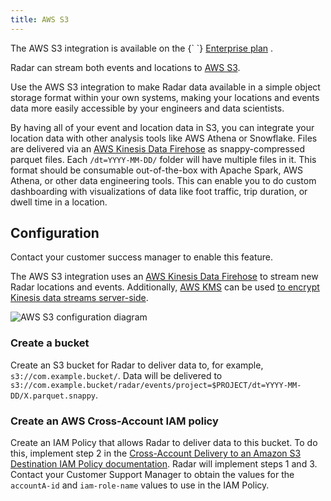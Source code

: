 ```yaml
---
title: AWS S3
---
```


<Alert alertType="info">
  The AWS S3 integration is available on the {` `}
  <a href="https://radar.com/pricing" target="_blank">Enterprise plan</a>
  .
</Alert>

Radar can stream both events and locations to [AWS S3](https://aws.amazon.com/s3/).

Use the AWS S3 integration to make Radar data available in a simple object storage format within your own systems, making your locations and events data more easily accessible by your engineers and data scientists.

By having all of your event and location data in S3, you can integrate your location data with other analysis tools like AWS Athena or Snowflake. Files are delivered via an [AWS Kinesis Data Firehose](https://aws.amazon.com/kinesis/data-firehose/) as snappy-compressed parquet files.  Each `/dt=YYYY-MM-DD/` folder will have multiple files in it. This format should be consumable out-of-the-box with Apache Spark, AWS Athena, or other data engineering tools. This can enable you to do custom dashboarding with visualizations of data like foot traffic, trip duration, or dwell time in a location.

## Configuration

Contact your customer success manager to enable this feature.

The AWS S3 integration uses an [AWS Kinesis Data Firehose](https://aws.amazon.com/kinesis/data-firehose/) to stream new Radar locations and events. Additionally, [AWS KMS](https://aws.amazon.com/kms/) can be used [to encrypt Kinesis data streams server-side](https://docs.aws.amazon.com/streams/latest/dev/server-side-encryption.html).

![AWS S3 configuration diagram](/img/integrations/aws_s3_diagram.png)

### Create a bucket
Create an S3 bucket for Radar to deliver data to, for example, `s3://com.example.bucket/`. Data will be delivered to `s3://com.example.bucket/radar/events/project=$PROJECT/dt=YYYY-MM-DD/X.parquet.snappy`.

### Create an AWS Cross-Account IAM policy
Create an IAM Policy that allows Radar to deliver data to this bucket. To do this, implement step 2 in the [Cross-Account Delivery to an Amazon S3 Destination IAM Policy documentation](https://docs.aws.amazon.com/firehose/latest/dev/controlling-access.html#cross-account-delivery-s3). Radar will implement steps 1 and 3.  Contact your Customer Support Manager to obtain the values for the `accountA-id` and `iam-role-name` values to use in the IAM Policy.
